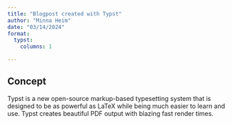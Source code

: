 ```yaml
---
title: "Blogpost created with Typst"
author: "Minna Heim"
date: "03/14/2024"
format:
  typst:
    columns: 1

---
```


## Concept 

Typst is a new open-source markup-based typesetting system that is designed to be as powerful as LaTeX while being much easier to learn and use. Typst creates beautiful PDF output with blazing fast render times.